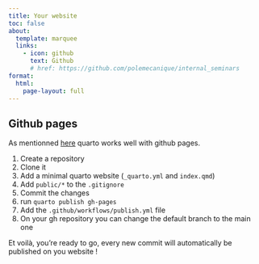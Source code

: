 ```yaml
---
title: Your website
toc: false
about:
  template: marquee
  links:
    - icon: github
      text: Github
      # href: https://github.com/polemecanique/internal_seminars
format:
  html:
    page-layout: full
---
```


## Github pages

As mentionned [here](https://quarto.org/docs/publishing/github-pages.html) quarto works well with github pages.


1. Create a repository
2. Clone it 
3. Add a minimal quarto website (`_quarto.yml` and `index.qmd`)
4. Add `public/*` to the `.gitignore`
5. Commit the changes
6. run `quarto publish gh-pages`
7. Add the `.github/workflows/publish.yml` file
8. On your gh repository you can change the default branch to the main one 

Et voilà, you're ready to go, every new commit will automatically be published on you website !